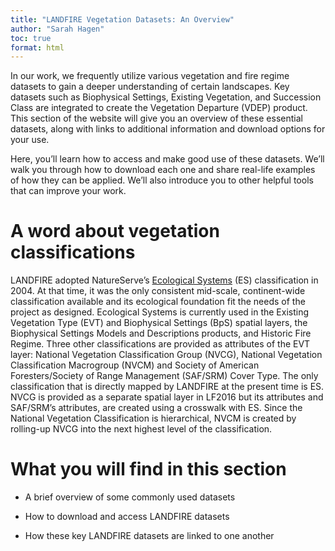```yaml
---
title: "LANDFIRE Vegetation Datasets: An Overview"
author: "Sarah Hagen"
toc: true
format: html
---
```


In our work, we frequently utilize various vegetation and fire regime datasets to gain a deeper understanding of certain landscapes. Key datasets such as Biophysical Settings, Existing Vegetation, and Succession Class are integrated to create the Vegetation Departure (VDEP) product. This section of the website will give you an overview of these essential datasets, along with links to additional information and download options for your use.

Here, you’ll learn how to access and make good use of these datasets. We’ll walk you through how to download each one and share real-life examples of how they can be applied. We’ll also introduce you to other helpful tools that can improve your work.

# A word about vegetation classifications

LANDFIRE adopted NatureServe’s [Ecological Systems](https://www.natureserve.org/publications/ecological-systems-united-states) (ES) classification in 2004. At that time, it was the only consistent mid-scale, continent-wide classification available and its ecological foundation fit the needs of the project as designed. Ecological Systems is currently used in the Existing Vegetation Type (EVT) and Biophysical Settings (BpS) spatial layers, the Biophysical Settings Models and Descriptions products, and Historic Fire Regime. Three other classifications are provided as attributes of the EVT layer: National Vegetation Classification Group (NVCG), National Vegetation Classification Macrogroup (NVCM) and Society of American Foresters/Society of Range Management (SAF/SRM) Cover Type. The only classification that is directly mapped by LANDFIRE at the present time is ES. NVCG is provided as a separate spatial layer in LF2016 but its attributes and SAF/SRM’s attributes, are created using a crosswalk with ES. Since the National Vegetation Classification is hierarchical, NVCM is created by rolling-up NVCG into the next highest level of the classification.

# What you will find in this section

- A brief overview of some commonly used datasets

- How to download and access LANDFIRE datasets

- How these key LANDFIRE datasets are linked to one another
